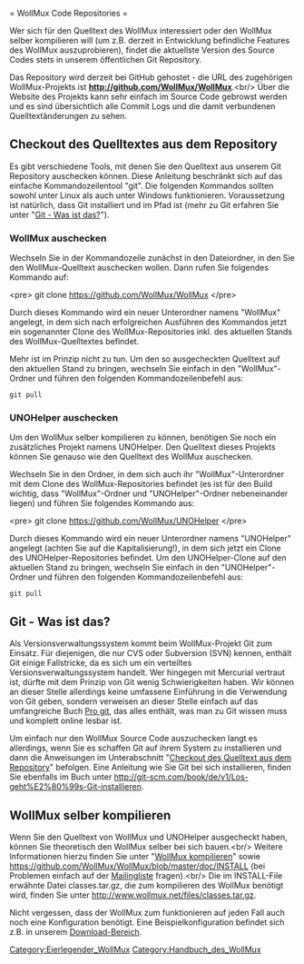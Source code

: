 <?xml version="1.0"?><api><query><pages><page pageid="12" ns="0" title="Repository"><revisions><rev contentformat="text/x-wiki" contentmodel="wikitext" xml:space="preserve">= WollMux Code Repositories =

Wer sich für den Quelltext des WollMux interessiert oder den WollMux selber kompilieren will (um z.B. derzeit in Entwicklung befindliche Features des WollMux auszuprobieren), findet die aktuellste Version des Source Codes stets in unserem öffentlichen Git Repository.

Das Repository wird derzeit bei GitHub gehostet - die URL des zugehörigen WollMux-Projekts ist '''http://github.com/WollMux/WollMux'''.&lt;br/&gt;
Über die Website des Projekts kann sehr einfach im Source Code gebrowst werden und es sind übersichtlich alle Commit Logs und die damit verbundenen Quelltextänderungen zu sehen.

== Checkout des Quelltextes aus dem Repository ==

Es gibt verschiedene Tools, mit denen Sie den Quelltext aus unserem Git Repository auschecken können. Diese Anleitung beschränkt sich auf das einfache Kommandozeilentool &quot;git&quot;. Die folgenden Kommandos sollten sowohl unter Linux als auch unter Windows funktionieren. Voraussetzung ist natürlich, dass Git installiert und im Pfad ist (mehr zu Git erfahren Sie unter &quot;[[#Git_-_Was_ist_das.3F|Git - Was ist das?]]&quot;).

=== WollMux auschecken ===

Wechseln Sie in der Kommandozeile zunächst in den Dateiordner, in den Sie den WollMux-Quelltext auschecken wollen. Dann rufen Sie folgendes Kommando auf:

&lt;pre&gt;
git clone https://github.com/WollMux/WollMux
&lt;/pre&gt;

Durch dieses Kommando wird ein neuer Unterordner namens &quot;WollMux&quot; angelegt, in dem sich nach erfolgreichen Ausführen des Kommandos jetzt ein sogenannter Clone des WollMux-Repositories inkl. des aktuellen Stands des WollMux-Quelltextes befindet.

Mehr ist im Prinzip nicht zu tun. Um den so ausgecheckten Quelltext auf den aktuellen Stand zu bringen, wechseln Sie einfach in den &quot;WollMux&quot;-Ordner und führen den folgenden Kommandozeilenbefehl aus:

 git pull

=== UNOHelper auschecken ===

Um den WollMux selber kompilieren zu können, benötigen Sie noch ein zusätzliches Projekt namens UNOHelper. Den Quelltext dieses Projekts können Sie genauso wie den Quelltext des WollMux auschecken.

Wechseln Sie in den Ordner, in dem sich auch ihr &quot;WollMux&quot;-Unterordner mit dem Clone des WollMux-Repositories befindet (es ist für den Build wichtig, dass &quot;WollMux&quot;-Ordner und &quot;UNOHelper&quot;-Ordner nebeneinander liegen) und führen Sie folgendes Kommando aus:

&lt;pre&gt;
git clone https://github.com/WollMux/UNOHelper
&lt;/pre&gt;

Durch dieses Kommando wird ein neuer Unterordner namens &quot;UNOHelper&quot; angelegt (achten Sie auf die Kapitalisierung!), in dem sich jetzt ein Clone des UNOHelper-Repositories befindet. Um den UNOHelper-Clone auf den aktuellen Stand zu bringen, wechseln Sie einfach in den &quot;UNOHelper&quot;-Ordner und führen den folgenden Kommandozeilenbefehl aus:

 git pull

== Git - Was ist das? ==

Als Versionsverwaltungssystem kommt beim WollMux-Projekt Git zum Einsatz. Für diejenigen, die nur CVS oder Subversion (SVN) kennen, enthält Git einige Fallstricke, da es sich um ein verteiltes Versionsverwaltungssystem handelt. Wer hingegen mit Mercurial vertraut ist, dürfte mit dem Prinzip von Git wenig Schwierigkeiten haben. Wir können an dieser Stelle allerdings keine umfassene Einführung in die Verwendung von Git geben, sondern verweisen an dieser Stelle einfach auf das umfangreiche Buch [http://git-scm.com/book/de Pro git], das alles enthält, was man zu Git wissen muss und komplett online lesbar ist.

Um einfach nur den WollMux Source Code auszuchecken langt es allerdings, wenn Sie es schaffen Git auf ihrem System zu installieren und dann die Anweisungen im Unterabschnitt &quot;[[#Checkout_des_Quelltextes_aus_dem_Repository|Checkout des Quelltext aus dem Repository]]&quot; befolgen. Eine Anleitung wie Sie Git bei sich installieren, finden Sie ebenfalls im Buch unter http://git-scm.com/book/de/v1/Los-geht%E2%80%99s-Git-installieren.

== WollMux selber kompilieren ==

Wenn Sie den Quelltext von WollMux und UNOHelper ausgecheckt haben, können Sie theoretisch den WollMux selber bei sich bauen.&lt;br/&gt;
Weitere Informationen hierzu finden Sie unter &quot;[[WollMux kompilieren]]&quot; sowie https://github.com/WollMux/WollMux/blob/master/doc/INSTALL (bei Problemen einfach auf der [[Mailinglisten|Mailingliste]] fragen).&lt;br/&gt;
Die im INSTALL-File erwähnte Datei classes.tar.gz, die zum kompilieren des WollMux benötigt wird, finden Sie unter http://www.wollmux.net/files/classes.tar.gz.

Nicht vergessen, dass der WollMux zum funktionieren auf jeden Fall auch noch eine Konfiguration benötigt. Eine Beispielkonfiguration befindet sich z.B. in unserem [[Download|Download-Bereich]].

[[Category:Eierlegender_WollMux]]
[[Category:Handbuch_des_WollMux]]</rev></revisions></page></pages></query></api>